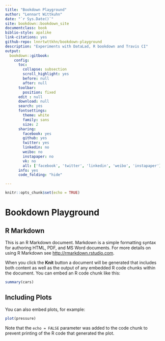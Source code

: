 ```yaml
--- 
title: "Bookdown Playground"
author: "Lennart Wittkuhn"
date: "`r Sys.Date()`"
site: bookdown::bookdown_site
documentclass: book
biblio-style: apalike
link-citations: yes
github-repo: lnnrtwttkhn/bookdown-playground
description: "Experiments with DataLad, R bookdown and Travis CI"
output:
  bookdown::gitbook:
    config:
      toc:
        collapse: subsection
        scroll_highlight: yes
        before: null
        after: null
      toolbar:
        position: fixed
      edit : null
      download: null
      search: yes
      fontsettings:
        theme: white
        family: sans
        size: 2
      sharing:
        facebook: yes
        github: yes
        twitter: yes
        linkedin: no
        weibo: no
        instapaper: no
        vk: no
        all: ['facebook', 'twitter', 'linkedin', 'weibo', 'instapaper']
      info: yes
      code_folding: "hide"

---
```

```r
knitr::opts_chunk$set(echo = TRUE)
```

# Bookdown Playground

## R Markdown

This is an R Markdown document. Markdown is a simple formatting syntax for authoring HTML, PDF, and MS Word documents. For more details on using R Markdown see <http://rmarkdown.rstudio.com>.

When you click the **Knit** button a document will be generated that includes both content as well as the output of any embedded R code chunks within the document. You can embed an R code chunk like this:

```r
summary(cars)
```

## Including Plots

You can also embed plots, for example:

```r
plot(pressure)
```

Note that the `echo = FALSE` parameter was added to the code chunk to prevent printing of the R code that generated the plot.
